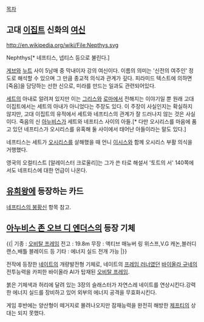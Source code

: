 [[목차]]
== 고대 [[이집트]] 신화의 [[여신]] ==

http://en.wikipedia.org/wiki/File:Nepthys.svg

Nephthys[* 네프티스, 넵티스 등으로 불린다.]

[[게브]]와 [[누트]] 사이 5남매 중 막내이자 강의 여신이다. 이름의 의미는 '신전의 여주인' 정도로 해석할 수 있으며 그 만큼 종교적 의식과 관계가 깊다. 피라미드 텍스트에 의하면 [죽음]을 담당하는 선한 신으로, 미라를 만드는 일과도 관련되어있다.

[[세트]]의 아내로 알려져 있지만 이는 [[그리스]]와 [[로마]]에서 전해지는 이야기일 뿐 원래 고대 이집트에서는 세트의 아내가 아니었다는 주장도 있다. 이 주장이 사실인지는 확실하지 않지만, 고대 이집트의 유적에서 세트와 네프티스의 관계가 잘 드러나지 않는 것은 사실이다. 죽음의 신 [[아누비스]]가 세트와 네프티스 사이의 아들.[* 다만 오시리스를 마음에 품고 있던 네프티스가 오시리스를 유혹해 둘 사이에서 태어난 아들이라는 말도 있다.]

네프티스는 세트가 [[오시리스]]를 살해했을 때 언니 [[이시스]]와 함께 오시리스 부활 의식을 거행했다.

영국의 오컬티스트 [알레이스터 크로울리]는 그가 쓴 타로 해설서 '토트의 서' 140쪽에서도 네프티스에 대한 언급이 나온다.

== [[유희왕]]에 등장하는 카드 ==
[[네프티스의 봉황신]] 항목 참고.
== [[아누비스 존 오브 디 엔더스]]의 등장 기체 ==
{{|
기종 : [[오비탈 프레임]]
전고 : 19.8m
무장 : 액티브 매뉴버 링 위스프,V.G 캐논,블러디 랜스,배틀 블레이드 등
기타 : 에너지 실드 전개 가능
|}}

전작에 등장한 [[네이트]]의 개량발전형 기체로, 네이트의 [[프레임 러너]]였던 [[바이올라 규네]]의 전투능력을 카피한 바이올라 AI가 탑재된 [[오비탈 프레임]].

붉은 기체색과 허리에 달려 있는 3장의 슬래스터가 자연스레 네이트를 연상시킨다.강력한 에너지 실드를 장비하고 있어 외부의 에너지 공격을 무효화시킨다.

게임 후반에는 양산형이 떼거지로 몰려나오지만 잠재능력을 완전히 해방한 [[제프티]]의 상대는 되지 못했다.
